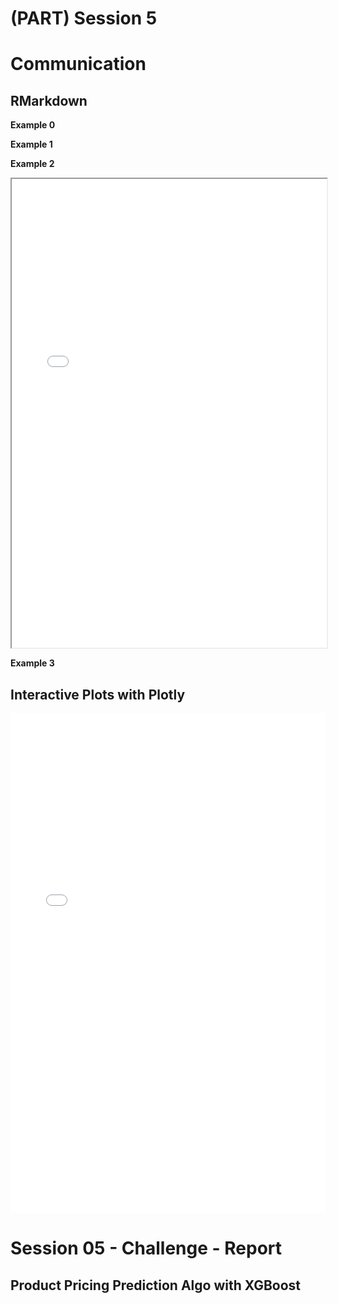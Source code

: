 # (PART) Session 5 {-}

# Communication

## RMarkdown
**Example 0**

<!-- <embed src="https://tuhh-w11.github.io/data-science/script/03_sales_report.pdf" type="application/pdf frameborder="1"/> -->

**Example 1**

<!-- <embed src="03_sales_report.pdf" width="100%" height=750" type="application/pdf" /> -->

**Example 2**

<iframe src="03_sales_report.pdf" style="width:100%; height:750px;" frameborder="1" allowfullscreen></iframe>

**Example 3**

<!-- <iframe src="http://docs.google.com/gview?url=https://tuhh-w11.github.io/data-science/script/03_sales_report.pdf"&embedded=true" style="width:718px; height:700px;" frameborder="0"></iframe> -->

## Interactive Plots with Plotly

<iframe src="widget.html" width="100%" height="800" id="igraph" scrolling="no" seamless="seamless" frameBorder="0"></iframe>

# Session 05 - Challenge - Report
## Product Pricing Prediction Algo with XGBoost


